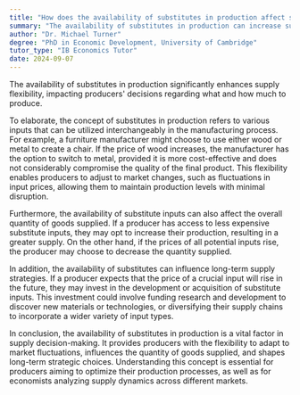 ```yaml
---
title: "How does the availability of substitutes in production affect supply decisions?"
summary: "The availability of substitutes in production can increase supply flexibility, influencing producers' decisions on what and how much to produce."
author: "Dr. Michael Turner"
degree: "PhD in Economic Development, University of Cambridge"
tutor_type: "IB Economics Tutor"
date: 2024-09-07
---
```


The availability of substitutes in production significantly enhances supply flexibility, impacting producers' decisions regarding what and how much to produce.

To elaborate, the concept of substitutes in production refers to various inputs that can be utilized interchangeably in the manufacturing process. For example, a furniture manufacturer might choose to use either wood or metal to create a chair. If the price of wood increases, the manufacturer has the option to switch to metal, provided it is more cost-effective and does not considerably compromise the quality of the final product. This flexibility enables producers to adjust to market changes, such as fluctuations in input prices, allowing them to maintain production levels with minimal disruption.

Furthermore, the availability of substitute inputs can also affect the overall quantity of goods supplied. If a producer has access to less expensive substitute inputs, they may opt to increase their production, resulting in a greater supply. On the other hand, if the prices of all potential inputs rise, the producer may choose to decrease the quantity supplied.

In addition, the availability of substitutes can influence long-term supply strategies. If a producer expects that the price of a crucial input will rise in the future, they may invest in the development or acquisition of substitute inputs. This investment could involve funding research and development to discover new materials or technologies, or diversifying their supply chains to incorporate a wider variety of input types.

In conclusion, the availability of substitutes in production is a vital factor in supply decision-making. It provides producers with the flexibility to adapt to market fluctuations, influences the quantity of goods supplied, and shapes long-term strategic choices. Understanding this concept is essential for producers aiming to optimize their production processes, as well as for economists analyzing supply dynamics across different markets.
    